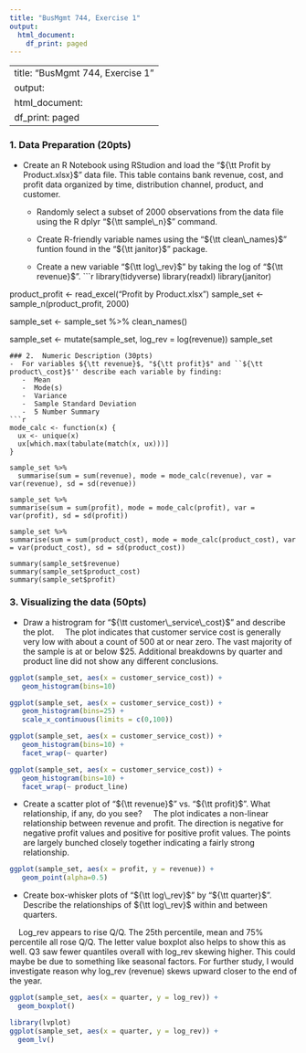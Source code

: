 ```yaml
---
title: "BusMgmt 744, Exercise 1"
output:
  html_document:
    df_print: paged
---
```


---
title: "BusMgmt 744, Exercise 1"
output:
  html_document:
    df_print: paged
---

### 1.  Data Preparation (20pts)
- Create an R Notebook using RStudion and load the "${\tt Profit by Product.xlsx}$" data file. This table contains bank revenue, cost, and profit data organized by time, distribution channel, product, and customer.

     - Randomly select a subset of 2000 observations from the data file using the R dplyr "${\tt sample\_n}$" command. 
     
     - Create R-friendly variable names using the "${\tt clean\_names}$" funtion found in the "${\tt janitor}$" package.
     
     - Create a new variable "${\tt log\_rev}$" by taking the log of "${\tt revenue}$".
```r
library(tidyverse)
library(readxl)
library(janitor)

product_profit <- read_excel("Profit by Product.xlsx")
sample_set <- sample_n(product_profit, 2000)

sample_set <- sample_set %>%
  clean_names()

sample_set <- mutate(sample_set, log_rev = log(revenue))
sample_set
```
### 2.  Numeric Description (30pts) 
-  For variables ${\tt revenue}$, "${\tt profit}$" and ``${\tt product\_cost}$'' describe each variable by finding:
   -  Mean
   -  Mode(s)
   -  Variance
   -  Sample Standard Deviation
   -  5 Number Summary
```r
mode_calc <- function(x) {
  ux <- unique(x)
  ux[which.max(tabulate(match(x, ux)))]
}

sample_set %>%
  summarise(sum = sum(revenue), mode = mode_calc(revenue), var = var(revenue), sd = sd(revenue)) 

sample_set %>%
summarise(sum = sum(profit), mode = mode_calc(profit), var = var(profit), sd = sd(profit))

sample_set %>%
summarise(sum = sum(product_cost), mode = mode_calc(product_cost), var = var(product_cost), sd = sd(product_cost))

summary(sample_set$revenue)
summary(sample_set$product_cost)
summary(sample_set$profit)
```
	             

### 3.  Visualizing the data (50pts)
-  Draw a histrogram for "${\tt customer\_service\_cost}$" and describe the plot.
&nbsp; &nbsp; The plot indicates that customer service cost is generally very low with about a count of 500 at or near zero. The vast majority of the sample is at or below $25. Additional breakdowns by quarter and product line did not show any different conclusions. 
```r
ggplot(sample_set, aes(x = customer_service_cost)) +
   geom_histogram(bins=10)

ggplot(sample_set, aes(x = customer_service_cost)) +
   geom_histogram(bins=25) +
   scale_x_continuous(limits = c(0,100))

ggplot(sample_set, aes(x = customer_service_cost)) +
   geom_histogram(bins=10) + 
   facet_wrap(~ quarter)

ggplot(sample_set, aes(x = customer_service_cost)) +
   geom_histogram(bins=10) + 
   facet_wrap(~ product_line)
```
-  Create a scatter plot of "${\tt revenue}$" vs. "${\tt profit}$". What relationship, if any, do you see?
&nbsp; &nbsp; The plot indicates a non-linear relationship between revenue and profit. The direction is negative for negative profit values and positive for positive profit values. The points are largely bunched closely together indicating a fairly strong relationship. 
```r
ggplot(sample_set, aes(x = profit, y = revenue)) +
   geom_point(alpha=0.5)
```
- Create box-whisker plots of "${\tt log\_rev}$" by "${\tt quarter}$". Describe the relationships of ${\tt log\_rev}$ within and between quarters.

&nbsp; &nbsp; Log_rev appears to rise Q/Q. The 25th percentile, mean and 75% percentile all rose Q/Q. The letter value boxplot also helps to show this as well. Q3 saw fewer quantiles overall with log_rev skewing higher. This could maybe be due to something like seasonal factors. For further study, I would investigate reason why log_rev (revenue) skews upward closer to the end of the year.
```r
ggplot(sample_set, aes(x = quarter, y = log_rev)) +
  geom_boxplot()

library(lvplot)
ggplot(sample_set, aes(x = quarter, y = log_rev)) +
  geom_lv()
```

